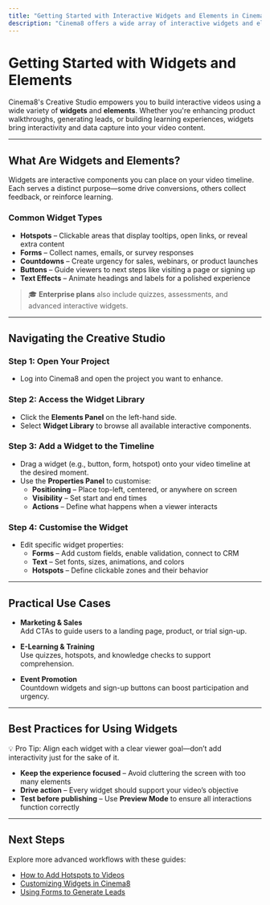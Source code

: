---
title: "Getting Started with Interactive Widgets and Elements in Cinema8"
description: "Cinema8 offers a wide array of interactive widgets and elements that can transform your videos into dynamic experiences. Whether you're looking to boost engagement, collect leads, or deliver impactful learning modules, the interactive tools in Cinema8’s Creative Studio empower creators to go beyond traditional video editing."
---


# Getting Started with Widgets and Elements

Cinema8's Creative Studio empowers you to build interactive videos using a wide variety of **widgets** and **elements**. Whether you're enhancing product walkthroughs, generating leads, or building learning experiences, widgets bring interactivity and data capture into your video content.

---

## What Are Widgets and Elements?

Widgets are interactive components you can place on your video timeline. Each serves a distinct purpose—some drive conversions, others collect feedback, or reinforce learning.

### Common Widget Types

- **Hotspots** – Clickable areas that display tooltips, open links, or reveal extra content
- **Forms** – Collect names, emails, or survey responses
- **Countdowns** – Create urgency for sales, webinars, or product launches
- **Buttons** – Guide viewers to next steps like visiting a page or signing up
- **Text Effects** – Animate headings and labels for a polished experience

> 🎓 **Enterprise plans** also include quizzes, assessments, and advanced interactive widgets.

---

## Navigating the Creative Studio

<Steps>

### Step 1: Open Your Project

- Log into Cinema8 and open the project you want to enhance.

### Step 2: Access the Widget Library

- Click the **Elements Panel** on the left-hand side.
- Select **Widget Library** to browse all available interactive components.

### Step 3: Add a Widget to the Timeline

- Drag a widget (e.g., button, form, hotspot) onto your video timeline at the desired moment.
- Use the **Properties Panel** to customise:
  - **Positioning** – Place top-left, centered, or anywhere on screen
  - **Visibility** – Set start and end times
  - **Actions** – Define what happens when a viewer interacts

### Step 4: Customise the Widget

- Edit specific widget properties:
  - **Forms** – Add custom fields, enable validation, connect to CRM
  - **Text** – Set fonts, sizes, animations, and colors
  - **Hotspots** – Define clickable zones and their behavior

</Steps>

---

## Practical Use Cases

- **Marketing & Sales**  
  Add CTAs to guide users to a landing page, product, or trial sign-up.

- **E-Learning & Training**  
  Use quizzes, hotspots, and knowledge checks to support comprehension.

- **Event Promotion**  
  Countdown widgets and sign-up buttons can boost participation and urgency.

---

## Best Practices for Using Widgets

<Callout type="info">
💡 Pro Tip: Align each widget with a clear viewer goal—don’t add interactivity just for the sake of it.
</Callout>

- **Keep the experience focused** – Avoid cluttering the screen with too many elements
- **Drive action** – Every widget should support your video’s objective
- **Test before publishing** – Use **Preview Mode** to ensure all interactions function correctly

---

## Next Steps

Explore more advanced workflows with these guides:

- [How to Add Hotspots to Videos](#)
- [Customizing Widgets in Cinema8](#)
- [Using Forms to Generate Leads](#)
